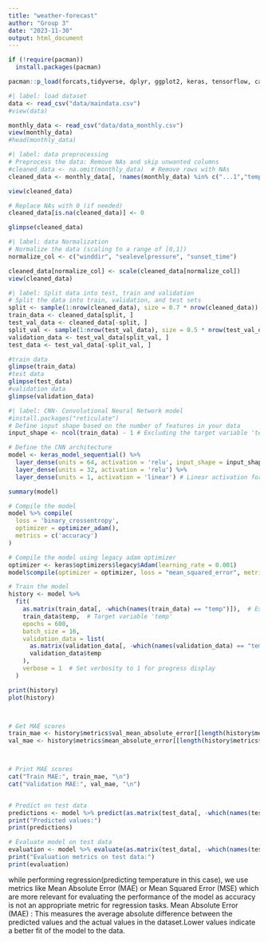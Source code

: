 ```yaml
---
title: "weather-forecast"
author: "Group 3"
date: "2023-11-30"
output: html_document
---
```


```r
if (!require(pacman))
  install.packages(pacman)

pacman::p_load(forcats,tidyverse, dplyr, ggplot2, keras, tensorflow, caret, reticulate)
```

```r
#| label: load dataset
data <- read_csv("data/maindata.csv")
#view(data)

monthly_data <- read_csv("data/data_monthly.csv")
view(monthly_data)
#head(monthly_data)
```


```r
#| label: data preprocessing
# Preprocess the data: Remove NAs and skip unwanted columns
#cleaned_data <- na.omit(monthly_data)  # Remove rows with NAs
cleaned_data <- monthly_data[, !names(monthly_data) %in% c("...1","tempmax", "tempmin", "feelslikemax","feelslikemin","solarradiation", "solarenergy", "uvindex", "severerisk", "snowdepth", "snow" )]  # remove few columns

view(cleaned_data)

# Replace NAs with 0 (if needed)
cleaned_data[is.na(cleaned_data)] <- 0

glimpse(cleaned_data)
```


```r
#| label: data Normalization
# Normalize the data (scaling to a range of [0,1])
normalize_col <- c("winddir", "sealevelpressure", "sunset_time") 

cleaned_data[normalize_col] <- scale(cleaned_data[normalize_col])
view(cleaned_data)
```


```r
#| label: Split data into test, train and validation
# Split the data into train, validation, and test sets
split <- sample(1:nrow(cleaned_data), size = 0.7 * nrow(cleaned_data))
train_data <- cleaned_data[split, ]
test_val_data <- cleaned_data[-split, ]
split_val <- sample(1:nrow(test_val_data), size = 0.5 * nrow(test_val_data))
validation_data <- test_val_data[split_val, ]
test_data <- test_val_data[-split_val, ]

#train data
glimpse(train_data)
#test data
glimpse(test_data)
#validation data
glimpse(validation_data)
```


```r
#| label: CNN- Convolutional Neural Network model
#install.packages("reticulate")
# Define input shape based on the number of features in your data
input_shape <- ncol(train_data) - 1 # Excluding the target variable 'temp'

# Define the CNN architecture
model <- keras_model_sequential() %>%
  layer_dense(units = 64, activation = 'relu', input_shape = input_shape) %>%
  layer_dense(units = 32, activation = 'relu') %>%
  layer_dense(units = 1, activation = 'linear') # Linear activation for regression

summary(model)

```


```r
# Compile the model
model %>% compile(
  loss = 'binary_crossentropy',
  optimizer = optimizer_adam(),
  metrics = c('accuracy')
)
```


```r
# Compile the model using legacy adam optimizer
optimizer <- keras$optimizers$legacy$Adam(learning_rate = 0.001)
model$compile(optimizer = optimizer, loss = "mean_squared_error", metrics = c("mean_absolute_error"))

```


```r
# Train the model
history <- model %>%
  fit(
    as.matrix(train_data[, -which(names(train_data) == "temp")]),  # Extract features except 'temp'
    train_data$temp,  # Target variable 'temp'
    epochs = 600,
    batch_size = 16,
    validation_data = list(
      as.matrix(validation_data[, -which(names(validation_data) == "temp")]),
      validation_data$temp
    ),
    verbose = 1  # Set verbosity to 1 for progress display
  )

print(history)
plot(history)



# Get MAE scores
train_mae <- history$metrics$val_mean_absolute_error[[length(history$metrics$val_mean_absolute_error)]]
val_mae <- history$metrics$mean_absolute_error[[length(history$metrics$mean_absolute_error)]]



# Print MAE scores
cat("Train MAE:", train_mae, "\n")
cat("Validation MAE:", val_mae, "\n")


# Predict on test data
predictions <- model %>% predict(as.matrix(test_data[, -which(names(test_data) == "temp")]))
print("Predicted values:")
print(predictions)

# Evaluate model on test data
evaluation <- model %>% evaluate(as.matrix(test_data[, -which(names(test_data) == "temp")]), test_data$temp)
print("Evaluation metrics on test data:")
print(evaluation)

```
while performing regression(predicting temperature in this case), we use metrics like Mean Absolute Error (MAE) or Mean Squared Error (MSE) which are more relevant for evaluating the performance of the model as accuracy is not an appropriate metric for regression tasks.
Mean Absolute Error (MAE) : This measures the average absolute difference between the predicted values and the actual values in the dataset.Lower values indicate a better fit of the model to the data.















